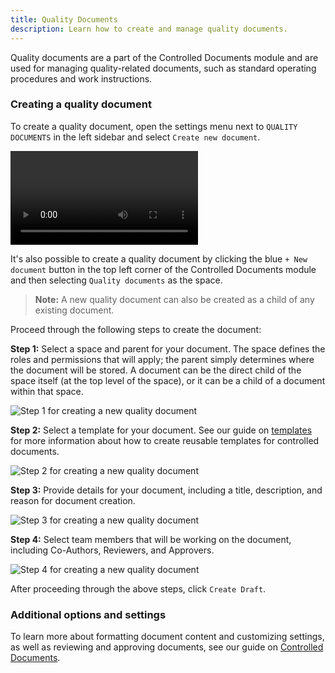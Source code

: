 ```yaml
---
title: Quality Documents
description: Learn how to create and manage quality documents.
---
```



Quality documents are a part of the Controlled Documents module and are used for managing quality-related documents, such as standard operating procedures and work instructions.

### Creating a quality document

To create a quality document, open the settings menu next to `QUALITY DOCUMENTS` in the left sidebar and select `Create new document`. 

<video controls>
  <source src="/src/assets/videos/eqms/docs-quality-create.mp4" type="video/mp4" />
</video>

It's also possible to create a quality document by clicking the blue `+ New document` button in the top left corner of the Controlled Documents module and then selecting `Quality documents` as the space.

> **Note:** A new quality document can also be created as a child of any existing document.

Proceed through the following steps to create the document:

**Step 1:** Select a space and parent for your document. The space defines the roles and permissions that will apply; the parent simply determines where the document will be stored. A document can be the direct child of the space itself (at the top level of the space), or it can be a child of a document within that space.

<Image 
src={newQualityDocument1} 
alt='Step 1 for creating a new quality document' 
inferSize
quality='max'
/>

**Step 2:** Select a template for your document. See our guide on [templates](../templates) for more information about how to create reusable templates for controlled documents.

<Image 
src={newQualityDocument2} 
alt='Step 2 for creating a new quality document' 
inferSize
quality='max'
/>

**Step 3:** Provide details for your document, including a title, description, and reason for document creation.

<Image 
src={newQualityDocument3} 
alt='Step 3 for creating a new quality document' 
inferSize
quality='max'
/>

**Step 4:** Select team members that will be working on the document, including Co-Authors, Reviewers, and Approvers.

<Image 
src={newQualityDocument4} 
alt='Step 4 for creating a new quality document' 
inferSize
quality='max'
/>

After proceeding through the above steps, click `Create Draft`.

### Additional options and settings

To learn more about formatting document content and customizing settings, as well as reviewing and approving documents, see our guide on [Controlled Documents](../controlled-documents).